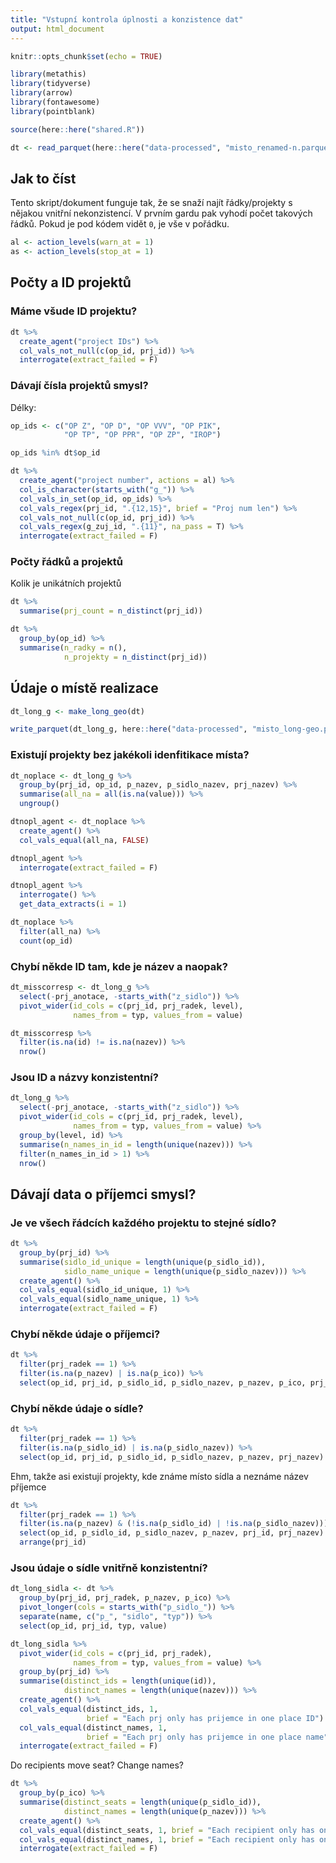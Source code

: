```yaml
---
title: "Vstupní kontrola úplnosti a konzistence dat"
output: html_document
---
```


```r
knitr::opts_chunk$set(echo = TRUE)

library(metathis)
library(tidyverse)
library(arrow)
library(fontawesome)
library(pointblank)

source(here::here("shared.R"))
```

```r
dt <- read_parquet(here::here("data-processed", "misto_renamed-n.parquet"))
```

## Jak to číst

Tento skript/dokument funguje tak, že se snaží najít řádky/projekty s nějakou vnitřní nekonzistencí. V prvním gardu pak vyhodí počet takových řádků. Pokud je pod kódem vidět `0`, je vše v pořádku.

```r
al <- action_levels(warn_at = 1)
as <- action_levels(stop_at = 1)
```


## Počty a ID projektů

### Máme všude ID projektu?

```r
dt %>% 
  create_agent("project IDs") %>% 
  col_vals_not_null(c(op_id, prj_id)) %>% 
  interrogate(extract_failed = F)
```

### Dávají čísla projektů smysl?

Délky:


```r
op_ids <- c("OP Z", "OP D", "OP VVV", "OP PIK", 
            "OP TP", "OP PPR", "OP ZP", "IROP")

op_ids %in% dt$op_id
```


```r
dt %>% 
  create_agent("project number", actions = al) %>% 
  col_is_character(starts_with("g_")) %>%
  col_vals_in_set(op_id, op_ids) %>%
  col_vals_regex(prj_id, ".{12,15}", brief = "Proj num len") %>% 
  col_vals_not_null(c(op_id, prj_id)) %>% 
  col_vals_regex(g_zuj_id, ".{11}", na_pass = T) %>% 
  interrogate(extract_failed = F)
```


### Počty řádků a projektů

Kolik je unikátních projektů

```r
dt %>%
  summarise(prj_count = n_distinct(prj_id))
```

```r
dt %>% 
  group_by(op_id) %>% 
  summarise(n_radky = n(), 
            n_projekty = n_distinct(prj_id))
```

## Údaje o místě realizace

```r

dt_long_g <- make_long_geo(dt)

write_parquet(dt_long_g, here::here("data-processed", "misto_long-geo.parquet"))
```

### Existují projekty bez jakékoli idenfitikace místa?

```r
dt_noplace <- dt_long_g %>%
  group_by(prj_id, op_id, p_nazev, p_sidlo_nazev, prj_nazev) %>% 
  summarise(all_na = all(is.na(value))) %>% 
  ungroup() 

```

```r
dtnopl_agent <- dt_noplace %>% 
  create_agent() %>% 
  col_vals_equal(all_na, FALSE)
```


```r
dtnopl_agent %>% 
  interrogate(extract_failed = F)
```


```r
dtnopl_agent %>% 
  interrogate() %>% 
  get_data_extracts(i = 1)
```


```r
dt_noplace %>% 
  filter(all_na) %>% 
  count(op_id)
```


### Chybí někde ID tam, kde je název a naopak?


```r
dt_misscorresp <- dt_long_g %>% 
  select(-prj_anotace, -starts_with("z_sidlo")) %>% 
  pivot_wider(id_cols = c(prj_id, prj_radek, level), 
              names_from = typ, values_from = value)
```

```r
dt_misscorresp %>% 
  filter(is.na(id) != is.na(nazev)) %>% 
  nrow()
```

### Jsou ID a názvy konzistentní?


```r
dt_long_g %>% 
  select(-prj_anotace, -starts_with("z_sidlo")) %>% 
  pivot_wider(id_cols = c(prj_id, prj_radek, level), 
              names_from = typ, values_from = value) %>% 
  group_by(level, id) %>%
  summarise(n_names_in_id = length(unique(nazev))) %>% 
  filter(n_names_in_id > 1) %>% 
  nrow()
```



## Dávají data o příjemci smysl?



### Je ve všech řádcích každého projektu to stejné sídlo? 

```r
dt %>% 
  group_by(prj_id) %>% 
  summarise(sidlo_id_unique = length(unique(p_sidlo_id)),
            sidlo_name_unique = length(unique(p_sidlo_nazev))) %>% 
  create_agent() %>% 
  col_vals_equal(sidlo_id_unique, 1) %>% 
  col_vals_equal(sidlo_name_unique, 1) %>% 
  interrogate(extract_failed = F)
```


### Chybí někde údaje o příjemci?

```r
dt %>% 
  filter(prj_radek == 1) %>% 
  filter(is.na(p_nazev) | is.na(p_ico)) %>% 
  select(op_id, prj_id, p_sidlo_id, p_sidlo_nazev, p_nazev, p_ico, prj_nazev)
```

### Chybí někde údaje o sídle?

```r
dt %>% 
  filter(prj_radek == 1) %>% 
  filter(is.na(p_sidlo_id) | is.na(p_sidlo_nazev)) %>% 
  select(op_id, prj_id, p_sidlo_id, p_sidlo_nazev, p_nazev, prj_nazev)
```

Ehm, takže asi existují projekty, kde známe místo sídla a neznáme název příjemce

```r
dt %>% 
  filter(prj_radek == 1) %>% 
  filter(is.na(p_nazev) & (!is.na(p_sidlo_id) | !is.na(p_sidlo_nazev))) %>% 
  select(op_id, p_sidlo_id, p_sidlo_nazev, p_nazev, prj_id, prj_nazev) %>% 
  arrange(prj_id)
```

### Jsou údaje o sídle vnitřně konzistentní?

```r
dt_long_sidla <- dt %>%
  group_by(prj_id, prj_radek, p_nazev, p_ico) %>% 
  pivot_longer(cols = starts_with("p_sidlo_")) %>%
  separate(name, c("p_", "sidlo", "typ")) %>% 
  select(op_id, prj_id, typ, value)
```

```r
dt_long_sidla %>% 
  pivot_wider(id_cols = c(prj_id, prj_radek),
              names_from = typ, values_from = value) %>% 
  group_by(prj_id) %>% 
  summarise(distinct_ids = length(unique(id)),
            distinct_names = length(unique(nazev))) %>% 
  create_agent() %>% 
  col_vals_equal(distinct_ids, 1, 
                 brief = "Each prj only has prijemce in one place ID") %>% 
  col_vals_equal(distinct_names, 1, 
                 brief = "Each prj only has prijemce in one place name") %>% 
  interrogate(extract_failed = F)
```

Do recipients move seat? Change names?

```r
dt %>% 
  group_by(p_ico) %>% 
  summarise(distinct_seats = length(unique(p_sidlo_id)),
            distinct_names = length(unique(p_nazev))) %>%  
  create_agent() %>% 
  col_vals_equal(distinct_seats, 1, brief = "Each recipient only has one seat") %>% 
  col_vals_equal(distinct_names, 1, brief = "Each recipient only has one name") %>% 
  interrogate(extract_failed = F)
```

